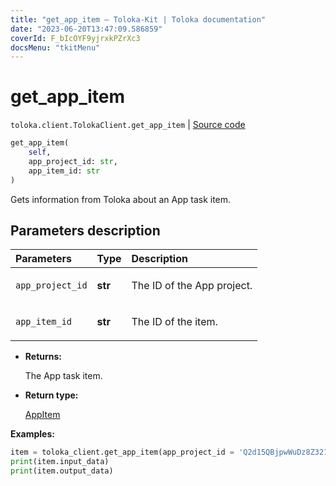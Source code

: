 ```yaml
---
title: "get_app_item — Toloka-Kit | Toloka documentation"
date: "2023-06-20T13:47:09.586859"
coverId: F_bIcOYF9yjrxkPZrXc3
docsMenu: "tkitMenu"
---
```


# get_app_item

`toloka.client.TolokaClient.get_app_item` | [Source code](https://github.com/Toloka/toloka-kit/blob/v1.2.0/src/client/__init__.py#L4078)

```python
get_app_item(
    self,
    app_project_id: str,
    app_item_id: str
)
```

Gets information from Toloka about an App task item.

## Parameters description

| Parameters | Type | Description |
| :----------| :----| :-----------|
`app_project_id`|**str**|<p>The ID of the App project.</p>
`app_item_id`|**str**|<p>The ID of the item.</p>

* **Returns:**

  The App task item.

* **Return type:**

  [AppItem](/docs/toloka-kit/reference/toloka.client.app.AppItem)

**Examples:**

```python
item = toloka_client.get_app_item(app_project_id = 'Q2d15QBjpwWuDz8Z321g', app_item_id = 'V40aPPA2j64TORQyY54Z')
print(item.input_data)
print(item.output_data)
```